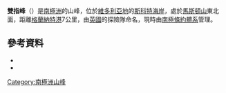 {{Coord|76|53|S|162|15|E|source:GNIS|display=title}}

'''雙指峰'''（{{lang-en|Doublefinger Peak}}）是[[南極洲|南極洲]]的山峰，位於[[維多利亞地|維多利亞地]]的[[斯科特海岸|斯科特海岸]]，處於[[馬斯頓山|馬斯頓山]]東北面，距離[[格蘭納特港|格蘭納特港]]7公里，由[[英國|英國]]的探險隊命名，現時由[[南極條約體系|南極條約體系]]管理。

==參考資料==
*{{cite gnis | type = antarid | id = 4012| name = Doublefinger Peak| accessdate = 2012-01-27}}
*{{usgs-gazetteer|id=4012}}

{{DEFAULTSORT:Doublefinger Peak}}
[[Category:南極洲山峰|Category:南極洲山峰]]


{{ScottCoast-geo-stub}}